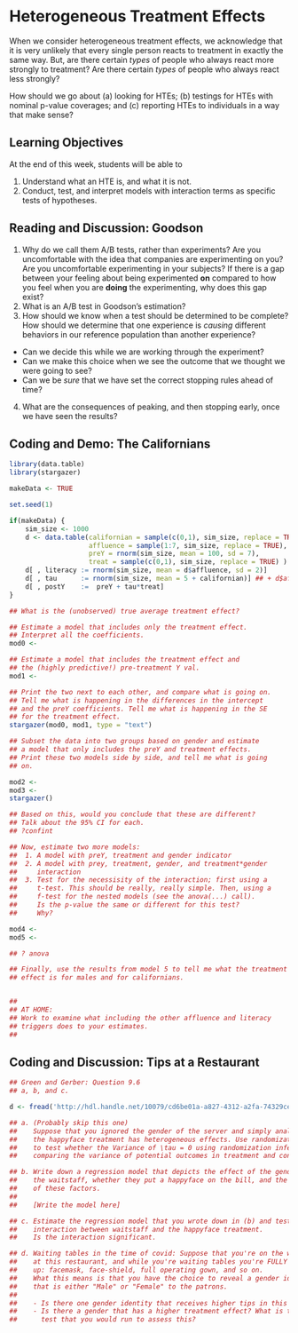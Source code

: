 # Heterogeneous Treatment Effects

When we consider heterogeneous treatment effects, we acknowledge that it is very unlikely that every single person reacts to treatment in exactly the same way. But, are there certain *types* of people who always react more strongly to treatment? Are there certain *types* of people who always react less strongly? 

How should we go about (a) looking for HTEs; (b) testings for HTEs with nominal p-value coverages; and (c) reporting HTEs to individuals in a way that make sense? 

## Learning Objectives 

At the end of this week, students will be able to 

1. Understand what an HTE is, and what it is not. 
2. Conduct, test, and interpret models with interaction terms as specific tests of hypotheses. 

## Reading and Discussion: Goodson

1. Why do we call them A/B tests, rather than experiments? Are you uncomfortable with the idea that companies are experimenting on you? Are you uncomfortable experimenting in your subjects? If there is a gap between your feeling about being experimented **on** compared to how you feel when you are **doing** the experimenting, why does this gap exist? 
2. What is an A/B test in Goodson's estimation? 
3. How should we know when a test should be determined to be complete? How should we determine that one experience is *causing* different behaviors in our reference population than another experience? 
  - Can we decide this while we are working through the experiment? 
  - Can we make this choice when we see the outcome that we thought we were going to see? 
  - Can we be *sure* that we have set the correct stopping rules ahead of time? 
4. What are the consequences of peaking, and then stopping early, once we have seen the results? 

## Coding and Demo: The Californians 

```r
library(data.table)
library(stargazer)

makeData <- TRUE

set.seed(1)

if(makeData) {
    sim_size <- 1000
    d <- data.table(californian = sample(c(0,1), sim_size, replace = TRUE),
                    affluence = sample(1:7, sim_size, replace = TRUE),
                    preY = rnorm(sim_size, mean = 100, sd = 7),
                    treat = sample(c(0,1), sim_size, replace = TRUE) )
    d[ , literacy := rnorm(sim_size, mean = d$affluence, sd = 2)]
    d[ , tau      := rnorm(sim_size, mean = 5 + californian)] ## + d$affluence)
    d[ , postY    :=  preY + tau*treat]
}

## What is the (unobserved) true average treatment effect?

## Estimate a model that includes only the treatment effect.
## Interpret all the coefficients. 
mod0 <- 

## Estimate a model that includes the treatment effect and
## the (highly predictive!) pre-treatment Y val. 
mod1 <- 

## Print the two next to each other, and compare what is going on.
## Tell me what is happening in the differences in the intercept
## and the preY coefficients. Tell me what is happening in the SE
## for the treatment effect. 
stargazer(mod0, mod1, type = "text")

## Subset the data into two groups based on gender and estimate
## a model that only includes the preY and treatment effects.
## Print these two models side by side, and tell me what is going
## on.

mod2 <- 
mod3 <- 
stargazer() 

## Based on this, would you conclude that these are different?
## Talk about the 95% CI for each.
## ?confint

## Now, estimate two more models:
##  1. A model with preY, treatment and gender indicator
##  2. A model with prey, treatment, gender, and treatment*gender
##     interaction
##  3. Test for the necessisity of the interaction; first using a
##     t-test. This should be really, really simple. Then, using a
##     f-test for the nested models (see the anova(...) call).
##     Is the p-value the same or different for this test?
##     Why? 

mod4 <- 
mod5 <- 

## ? anova

## Finally, use the results from model 5 to tell me what the treatment
## effect is for males and for californians.


## 
## AT HOME:
## Work to examine what including the other affluence and literacy
## triggers does to your estimates.
##

```


## Coding and Discussion: Tips at a Restaurant 

```r

## Green and Gerber: Question 9.6
## a, b, and c. 

d <- fread('http://hdl.handle.net/10079/cd6be01a-a827-4312-a2fa-74329ce7f96d')

## a. (Probably skip this one)
##    Suppose that you ignored the gender of the server and simply analyzed whether
##    the happyface treatment has heterogeneous effects. Use randomization inference 
##    to test whether the Variance of \tau = 0 using randomization inference by 
##    comparing the variance of potential outcomes in treatment and control. 

## b. Write down a regression model that depicts the effect of the gender of 
##    the waitstaff, whether they put a happyface on the bill, and the interaction 
##    of these factors. 
## 
##    [Write the model here]

## c. Estimate the regression model that you wrote down in (b) and test the 
##    interaction between waitstaff and the happyface treatment. 
##    Is the interaction significant. 

## d. Waiting tables in the time of covid: Suppose that you're on the waitstaff 
##    at this restaurant, and while you're waiting tables you're FULLY garbed 
##    up: facemask, face-shield, full operating gown, and so on. 
##    What this means is that you have the choice to reveal a gender identity
##    that is either "Male" or "Female" to the patrons. 
## 
##    - Is there one gender identity that receives higher tips in this restaurant? 
##    - Is there a gender that has a higher treatment effect? What is the 
##      test that you would run to assess this? 


```

